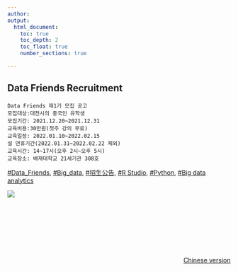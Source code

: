 ```yaml
---
author:
output:
  html_document: 
    toc: true
    toc_depth: 2
    toc_float: true
    number_sections: true

---
```


## Data Friends Recruitment


<div class = "row">
  <div class = "col-md-6">

```
Data Friends 제1기 모집 공고
모집대상:대전시의 중국인 유학생
모집기간: 2021.12.20~2021.12.31
교육비용:30만원(첫주 강의 무료)
교육일정: 2022.01.10~2022.02.15
설 연휴기간(2022.01.31~2022.02.22 제외)
교육시간: 14~17시(오후 2시~오후 5시)
교육장소: 배재대학교 21세기관 308호
```
[#Data_Friends](https://www.instagram.com/p/CW2cP-uFVQr/?utm_source=ig_web_copy_link), [#Big_data](https://www.instagram.com/explore/tags/big_data/),  [#招生公告](https://www.instagram.com/explore/tags/%E6%8B%9B%E7%94%9F%E5%85%AC%E5%91%8A/), [#R Studio](https://www.instagram.com/explore/tags/rstudio/), [#Python](https://www.instagram.com/explore/tags/python/), [#Big data analytics](https://www.instagram.com/explore/tags/big_data_analytics/)




  </div>
  <div class = "col-md-6">
![](images/figure8.png)
<br>
<br>
<br>
<br>
<br>
<br>
<br>
<br>

<div style="text-align: right"> [Chinese version](https://zerononee.github.io/Data_Friends/index.html) </div>

</div>
</div>

<!-- We have been using R Markdown for the Ocean Health Index:  [**ohi-science.org/ohi-global**](http://ohi-science.org/ohi-global). -->
<!-- And R Markdown is much more than just websites -- here's a [**one-minute video about R Markdown**](http://rmarkdown.rstudio.com/lesson-1.html) to get you excited. -->
